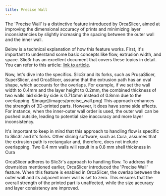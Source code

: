 ```yaml
---
title: Precise Wall
---
```


The 'Precise Wall' is a distinctive feature introduced by OrcaSlicer, aimed at improving the dimensional accuracy of prints and minimizing layer inconsistencies by slightly increasing the spacing between the outer wall and the inner wall.

Below is a technical explanation of how this feature works.
First, it's important to understand some basic concepts like flow, extrusion width, and space. Slic3r has an excellent document that covers these topics in detail. You can refer to this article: [link to article](https://manual.slic3r.org/advanced/flow-math).

Now, let's dive into the specifics. Slic3r and its forks, such as PrusaSlicer, SuperSlicer, and OrcaSlicer, assume that the extrusion path has an oval shape, which accounts for the overlaps. For example, if we set the wall width to 0.4mm and the layer height to 0.2mm, the combined thickness of two walls laid side by side is 0.714mm instead of 0.8mm due to the overlapping.
![image]/images/precise_wall.png)
This approach enhances the strength of 3D-printed parts. However, it does have some side effects. For instance, when the inner-outer wall order is used, the outer wall can be pushed outside, leading to potential size inaccuracy and more layer inconsistency.

It's important to keep in mind that this approach to handling flow is specific to Slic3r and it's forks. Other slicing software, such as Cura, assumes that the extrusion path is rectangular and, therefore, does not include overlapping. Two 0.4 mm walls will result in a 0.8 mm shell thickness in Cura

OrcaSlicer adheres to Slic3r's approach to handling flow. To address the downsides mentioned earlier, OrcaSlicer introduced the 'Precise Wall' feature. When this feature is enabled in OrcaSlicer, the overlap between the outer wall and its adjacent inner wall is set to zero. This ensures that the overall strength of the printed part is unaffected, while the size accuracy and layer consistency are improved.


